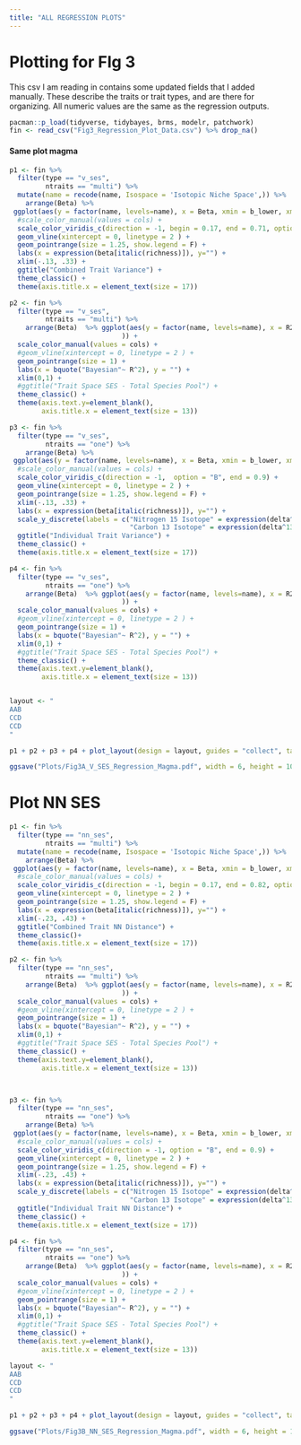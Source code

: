 ```yaml
---
title: "ALL REGRESSION PLOTS"
---
```


# Plotting for FIg 3

This csv I am reading in contains some updated fields that I added manually. These describe the traits or trait types, and are there for organizing. All numeric values are the same as the regression outputs.
```r
pacman::p_load(tidyverse, tidybayes, brms, modelr, patchwork)
fin <- read_csv("Fig3_Regression_Plot_Data.csv") %>% drop_na()
```

#### Same plot magma
```r
p1 <- fin %>% 
  filter(type == "v_ses",
         ntraits == "multi") %>% 
  mutate(name = recode(name, Isospace = 'Isotopic Niche Space',)) %>% 
    arrange(Beta) %>%  
 ggplot(aes(y = factor(name, levels=name), x = Beta, xmin = b_lower, xmax = b_upper, color = Beta)) +
  #scale_color_manual(values = cols) +
  scale_color_viridis_c(direction = -1, begin = 0.17, end = 0.71, option = "B") +
  geom_vline(xintercept = 0, linetype = 2 ) + 
  geom_pointrange(size = 1.25, show.legend = F) +
  labs(x = expression(beta[italic(richness)]), y="") +
  xlim(-.13, .33) +
  ggtitle("Combined Trait Variance") +
  theme_classic() +
  theme(axis.title.x = element_text(size = 17))

p2 <- fin %>% 
  filter(type == "v_ses",
         ntraits == "multi") %>% 
    arrange(Beta)  %>% ggplot(aes(y = factor(name, levels=name), x = R2sm, xmin = R2sm_lower, xmax = R2sm_upper#, color = Effect_Size
                            )) +
  scale_color_manual(values = cols) +
  #geom_vline(xintercept = 0, linetype = 2 ) +
  geom_pointrange(size = 1) +
  labs(x = bquote("Bayesian"~ R^2), y = "") +
  xlim(0,1) +
  #ggtitle("Trait Space SES - Total Species Pool") +
  theme_classic() +
  theme(axis.text.y=element_blank(),
        axis.title.x = element_text(size = 13))

p3 <- fin %>% 
  filter(type == "v_ses",
         ntraits == "one") %>% 
    arrange(Beta) %>%  
 ggplot(aes(y = factor(name, levels=name), x = Beta, xmin = b_lower, xmax = b_upper, color = Beta)) +
  #scale_color_manual(values = cols) +
  scale_color_viridis_c(direction = -1,  option = "B", end = 0.9) +
  geom_vline(xintercept = 0, linetype = 2 ) + 
  geom_pointrange(size = 1.25, show.legend = F) +
  xlim(-.13, .33) +
  labs(x = expression(beta[italic(richness)]), y="") +
  scale_y_discrete(labels = c("Nitrogen 15 Isotope" = expression(delta^15~N),
                              "Carbon 13 Isotope" = expression(delta^13~C))) +
  ggtitle("Individual Trait Variance") +
  theme_classic() +
  theme(axis.title.x = element_text(size = 17))

p4 <- fin %>% 
  filter(type == "v_ses",
         ntraits == "one") %>% 
    arrange(Beta)  %>% ggplot(aes(y = factor(name, levels=name), x = R2sm, xmin = R2sm_lower, xmax = R2sm_upper#, color = Effect_Size
                            )) +
  scale_color_manual(values = cols) +
  #geom_vline(xintercept = 0, linetype = 2 ) +
  geom_pointrange(size = 1) +
  labs(x = bquote("Bayesian"~ R^2), y = "") +
  xlim(0,1) + 
  #ggtitle("Trait Space SES - Total Species Pool") +
  theme_classic() +
  theme(axis.text.y=element_blank(),
        axis.title.x = element_text(size = 13))


layout <- "
AAB
CCD
CCD
"

p1 + p2 + p3 + p4 + plot_layout(design = layout, guides = "collect", tag_level = 'new') + plot_annotation(tag_levels = list(c('A', '', 'B', '')))

ggsave("Plots/Fig3A_V_SES_Regression_Magma.pdf", width = 6, height = 10, useDingbats = F)
```

# Plot NN SES

```r
p1 <- fin %>% 
  filter(type == "nn_ses",
         ntraits == "multi") %>% 
  mutate(name = recode(name, Isospace = 'Isotopic Niche Space',)) %>% 
    arrange(Beta) %>%  
 ggplot(aes(y = factor(name, levels=name), x = Beta, xmin = b_lower, xmax = b_upper, color = Beta)) +
  #scale_color_manual(values = cols) +
  scale_color_viridis_c(direction = -1, begin = 0.17, end = 0.82, option = "B") +
  geom_vline(xintercept = 0, linetype = 2 ) + 
  geom_pointrange(size = 1.25, show.legend = F) +
  labs(x = expression(beta[italic(richness)]), y="") +
  xlim(-.23, .43) +
  ggtitle("Combined Trait NN Distance") +
  theme_classic()+
  theme(axis.title.x = element_text(size = 17))

p2 <- fin %>% 
  filter(type == "nn_ses",
         ntraits == "multi") %>% 
    arrange(Beta)  %>% ggplot(aes(y = factor(name, levels=name), x = R2sm, xmin = R2sm_lower, xmax = R2sm_upper#, color = Effect_Size
                            )) +
  scale_color_manual(values = cols) +
  #geom_vline(xintercept = 0, linetype = 2 ) +
  geom_pointrange(size = 1) +
  labs(x = bquote("Bayesian"~ R^2), y = "") +
  xlim(0,1) +
  #ggtitle("Trait Space SES - Total Species Pool") +
  theme_classic() +
  theme(axis.text.y=element_blank(),
        axis.title.x = element_text(size = 13))



p3 <- fin %>% 
  filter(type == "nn_ses",
         ntraits == "one") %>% 
    arrange(Beta) %>%  
 ggplot(aes(y = factor(name, levels=name), x = Beta, xmin = b_lower, xmax = b_upper, color = Beta)) +
  #scale_color_manual(values = cols) +
  scale_color_viridis_c(direction = -1, option = "B", end = 0.9) +
  geom_vline(xintercept = 0, linetype = 2 ) + 
  geom_pointrange(size = 1.25, show.legend = F) +
  xlim(-.23, .43) +
  labs(x = expression(beta[italic(richness)]), y="") +
  scale_y_discrete(labels = c("Nitrogen 15 Isotope" = expression(delta^15~N),
                              "Carbon 13 Isotope" = expression(delta^13~C))) +
  ggtitle("Individual Trait NN Distance") +
  theme_classic() +
  theme(axis.title.x = element_text(size = 17))

p4 <- fin %>% 
  filter(type == "nn_ses",
         ntraits == "one") %>% 
    arrange(Beta)  %>% ggplot(aes(y = factor(name, levels=name), x = R2sm, xmin = R2sm_lower, xmax = R2sm_upper#, color = Effect_Size
                            )) +
  scale_color_manual(values = cols) +
  #geom_vline(xintercept = 0, linetype = 2 ) +
  geom_pointrange(size = 1) +
  labs(x = bquote("Bayesian"~ R^2), y = "") +
  xlim(0,1) + 
  #ggtitle("Trait Space SES - Total Species Pool") +
  theme_classic() +
  theme(axis.text.y=element_blank(),
        axis.title.x = element_text(size = 13))

layout <- "
AAB
CCD
CCD
"

p1 + p2 + p3 + p4 + plot_layout(design = layout, guides = "collect", tag_level = 'new') + plot_annotation(tag_levels = list(c('C', '', 'D', '')))

ggsave("Plots/Fig3B_NN_SES_Regression_Magma.pdf", width = 6, height = 10, useDingbats = F)
```

